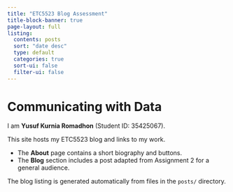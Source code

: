 ```yaml
---
title: "ETC5523 Blog Assessment"
title-block-banner: true
page-layout: full
listing:
  contents: posts
  sort: "date desc"
  type: default
  categories: true
  sort-ui: false
  filter-ui: false
---
```


# Communicating with Data

I am **Yusuf Kurnia Romadhon** (Student ID: 35425067). 

This site hosts my ETC5523 blog and links to my work.

- The **About** page contains a short biography and buttons.
- The **Blog** section includes a post adapted from Assignment 2 for a general audience.

::: {.callout-tip}
The blog listing is generated automatically from files in the `posts/` directory.
:::

